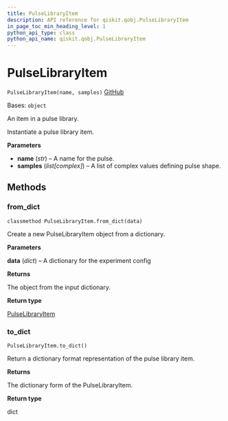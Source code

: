 ```yaml
---
title: PulseLibraryItem
description: API reference for qiskit.qobj.PulseLibraryItem
in_page_toc_min_heading_level: 1
python_api_type: class
python_api_name: qiskit.qobj.PulseLibraryItem
---
```


# PulseLibraryItem

<span id="qiskit.qobj.PulseLibraryItem" />

`PulseLibraryItem(name, samples)` [GitHub](https://github.com/qiskit/qiskit/tree/stable/0.18/qiskit/qobj/pulse_qobj.py "view source code")

Bases: `object`

An item in a pulse library.

Instantiate a pulse library item.

**Parameters**

*   **name** (*str*) – A name for the pulse.
*   **samples** (*list\[complex]*) – A list of complex values defining pulse shape.

## Methods

### from\_dict

<span id="qiskit.qobj.PulseLibraryItem.from_dict" />

`classmethod PulseLibraryItem.from_dict(data)`

Create a new PulseLibraryItem object from a dictionary.

**Parameters**

**data** (*dict*) – A dictionary for the experiment config

**Returns**

The object from the input dictionary.

**Return type**

[PulseLibraryItem](qiskit.qobj.PulseLibraryItem "qiskit.qobj.PulseLibraryItem")

### to\_dict

<span id="qiskit.qobj.PulseLibraryItem.to_dict" />

`PulseLibraryItem.to_dict()`

Return a dictionary format representation of the pulse library item.

**Returns**

The dictionary form of the PulseLibraryItem.

**Return type**

dict

